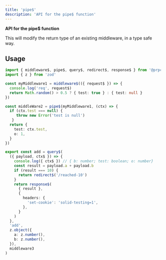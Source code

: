 ```yaml
---
title: 'pipe$'
description: 'API for the pipe$ function'
---
```


**API for the pipe$ function**

This will modify the return type of an existing middleware, in a type safe way.

## Usage

```ts
import { middleware$, pipe$, query$, redirect$, response$ } from '@prpc/solid'
import { z } from 'zod'

const myMiddleware1 = middleware$(({ request$ }) => {
  console.log('req', request$)
  return Math.random() > 0.5 ? { test: true } : { test: null }
})

const middleWare2 = pipe$(myMiddleware1, (ctx) => {
  if (ctx.test === null) {
     throw new Error('test is null')
   }
  return {
    test: ctx.test,
    o: 1,
  }
})

export const add = query$(
  ({ payload, ctx$ }) => {
    console.log({ ctx$ }) // { b: number; test: boolean; o: number}
    const result = payload.a + payload.b
    if (result === 10) {
      return redirect$('/reached-10')
    }
    return response$(
      { result },
      {
        headers: {
          'set-cookie': 'solid-testing=1',
        },
      }
    )
  },
  'add',
  z.object({
    a: z.number(),
    b: z.number(),
  }),
  middleware3
)
```
